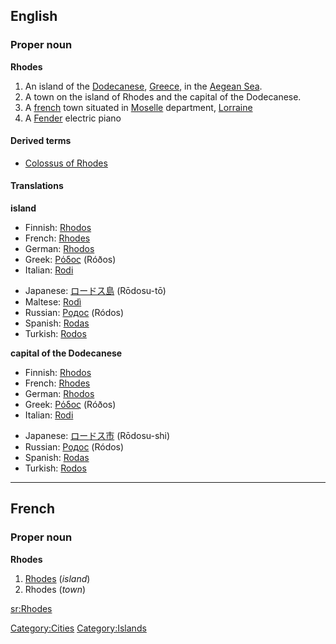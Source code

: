 ==English==
{{wikipedia}}
===Proper noun===
'''Rhodes'''

#An island of the [[Dodecanese]], [[Greece]], in the [[Aegean Sea]].
#A town on the island of Rhodes and the capital of the Dodecanese.
#A [[france|french]] town situated in [[w:Moselle|Moselle]] department, [[w:Lorraine|Lorraine]]
#A [[Fender]] electric piano

====Derived terms====
*[[Colossus of Rhodes]]

====Translations====
'''island'''
{{top}}
*Finnish: [[Rhodos]]
*French: [[Rhodes#French|Rhodes]]<!--confirmed correct by Paul G on 2006-03-11; source: Petit Larousse, 1989-->
*German: [[Rhodos]]
*Greek: [[Ρόδος]] (Róðos) {{f}}
*Italian: [[Rodi]] {{f}}
{{mid}}
*Japanese: [[ロードス島]] (Rōdosu-tō)
*Maltese: [[Rodì]]
*Russian: [[Родос]] (Ródos) {{m}}
*Spanish: [[Rodas]] {{m}}
*Turkish: [[Rodos]]
{{bottom}}

'''capital of the Dodecanese'''
{{top}}
*Finnish: [[Rhodos]]
*French: [[Rhodes#French|Rhodes]]<!--confirmed correct by Paul G on 2006-03-11; source: Petit Larousse, 1989-->
*German: [[Rhodos]]
*Greek: [[Ρόδος]] (Róðos) {{f}}
*Italian: [[Rodi]] {{f}}
{{mid}}
*Japanese: [[ロードス市]] (Rōdosu-shi)
*Russian: [[Родос]] (Ródos) {{m}}
*Spanish: [[Rodas]] {{m}}
*Turkish: [[Rodos]]
{{bottom}}


----

==French==
===Proper noun===
'''Rhodes'''

#[[Rhodes#English|Rhodes]] (''island'')
#Rhodes (''town'')

[[Category:Cities]]
[[Category:Islands]]

[[sr:Rhodes]]